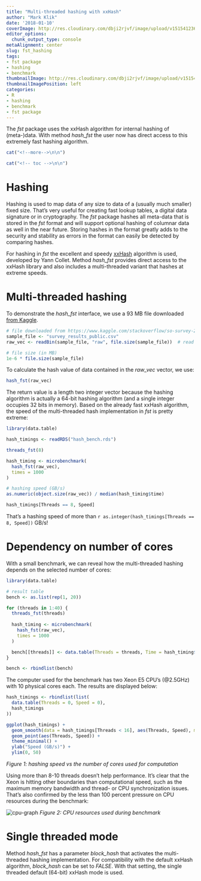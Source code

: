 ```yaml
---
title: "Multi-threaded hashing with xxHash"
author: "Mark Klik"
date: '2018-01-10'
coverImage: http://res.cloudinary.com/dbji2rjvf/image/upload/v1515412365/keywest-sunset_q60rxg.jpg
editor_options:
  chunk_output_type: console
metaAlignment: center
slug: fst_hashing
tags:
- fst package
- hashing
- benchmark
thumbnailImage: http://res.cloudinary.com/dbji2rjvf/image/upload/v1515407395/fingerprint_ecpfcq.jpg
thumbnailImagePosition: left
categories:
- R
- hashing
- benchmark
- fst package
---
```


The _fst_ package uses the xxHash algorithm for internal hashing of (meta-)data. With method _hash\_fst_ the user now has direct access to this extremely fast hashing algorithm.

```r
cat("<!--more-->\n\n")
```


```r
cat("<!-- toc -->\n\n")
```

# Hashing

Hashing is used to map data of any size to data of a (usually much smaller) fixed size. That's very useful for creating fast lookup tables, a digital data signature or in cryptography. The _fst_ package hashes all meta-data that is stored in the _fst_ format and will support optional hashing of columnar data as well in the near future. Storing hashes in the format greatly adds to the security and stability as errors in the format can easily be detected by comparing hashes.

For hashing in _fst_ the excellent and speedy [xxHash](http://cyan4973.github.io/xxHash/) algorithm is used, developed by Yann Collet. Method _hash\_fst_ provides direct access to the xxHash library and also includes a multi-threaded variant that hashes at extreme speeds.

# Multi-threaded hashing

To demonstrate the _hash\_fst_ interface, we use a 93 MB file downloaded [from Kaggle](https://www.kaggle.com/stackoverflow/so-survey-2017).

```r
# file downloaded from https://www.kaggle.com/stackoverflow/so-survey-2017
sample_file <- "survey_results_public.csv"
raw_vec <- readBin(sample_file, "raw", file.size(sample_file))  # read byte contents 

# file size (in MB)
1e-6 * file.size(sample_file)
```

To calculate the hash value of data contained in the _raw\_vec_ vector, we use:

```r
hash_fst(raw_vec)
```

The return value is a length two integer vector because the hashing algorithm is actually a 64-bit hashing algorithm (and a single integer occupies 32 bits in memory). Based on the already fast xxHash algorithm, the speed of the multi-threaded hash implementation in _fst_ is pretty extreme:

```r
library(data.table)

hash_timings <- readRDS("hash_bench.rds")
```

```r
threads_fst(8)

hash_timing <- microbenchmark(
  hash_fst(raw_vec),
  times = 1000
)

# hashing speed (GB/s)
as.numeric(object.size(raw_vec)) / median(hash_timing$time)
```

```r
hash_timings[Threads == 8, Speed]
```

That's a hashing speed of more than `r as.integer(hash_timings[Threads == 8, Speed])` GB/s!

# Dependency on number of cores

With a small benchmark, we can reveal how the multi-threaded hashing depends on the selected number of cores:

```r
library(data.table)

# result table
bench <- as.list(rep(1, 20))

for (threads in 1:40) {
  threads_fst(threads)
  
  hash_timing <- microbenchmark(
    hash_fst(raw_vec),
    times = 1000
  )

  bench[[threads]] <- data.table(Threads = threads, Time = hash_timing$time)
}

bench <- rbindlist(bench)
```

The computer used for the benchmark has two Xeon E5 CPU's (@2.5GHz) with 10 physical cores each. The results are displayed below:

```r
hash_timings <- rbindlist(list(
  data.table(Threads = 0, Speed = 0),
  hash_timings
))

ggplot(hash_timings) +
  geom_smooth(data = hash_timings[Threads < 16], aes(Threads, Speed), method = 'loess', se = FALSE) +
  geom_point(aes(Threads, Speed)) +
  theme_minimal() +
  ylab("Speed (GB/s)") +
  ylim(0, 50)
```
_Figure 1: hashing speed vs the number of cores used for computation_


Using more than 8-10 threads doesn't help performance. It's clear that the Xeon is hitting other boundaries than computational speed, such as the maximum memory bandwidth and thread- or CPU synchronization issues. That's also confirmed by the less than 100 percent pressure on CPU resources during the benchmark:

![cpu-graph](/img/fst_hashing/media/cpu.png)
_Figure 2: CPU resources used during benchmark_

# Single threaded mode

Method _hash\_fst_ has a parameter _block\_hash_ that activates the multi-threaded hashing implementation. For compatibility with the default xxHash algorithm, _block\_hash_ can be set to _FALSE_. With that setting, the single threaded default (64-bit) xxHash mode is used.
